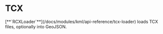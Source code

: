 # TCX


<div style={{height: '100vh'}}> 
  <Demo format="TCX" >
    [**`RCXLoader`**](/docs/modules/kml/api-reference/tcx-loader) loads TCX files, optionally into GeoJSON.
  </Demo>
</div>
